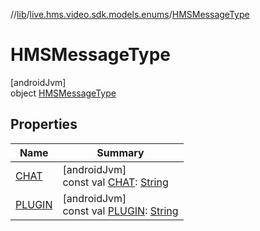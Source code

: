 //[lib](../../../index)/[live.hms.video.sdk.models.enums](../index)/[HMSMessageType](index)

# HMSMessageType

[androidJvm]\
object [HMSMessageType](index)

## Properties

| Name                   | Summary                                                                                                                              |
| ---------------------- | ------------------------------------------------------------------------------------------------------------------------------------ |
| [CHAT](-c-h-a-t)       | [androidJvm]<br />const val [CHAT](-c-h-a-t): [String](https://kotlinlang.org/api/latest/jvm/stdlib/kotlin/-string/index.html)       |
| [PLUGIN](-p-l-u-g-i-n) | [androidJvm]<br />const val [PLUGIN](-p-l-u-g-i-n): [String](https://kotlinlang.org/api/latest/jvm/stdlib/kotlin/-string/index.html) |
